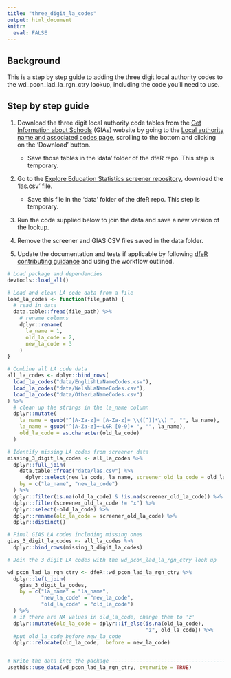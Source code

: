 ```yaml
---
title: "three_digit_la_codes"
output: html_document
knitr: 
  eval: FALSE
---
```


## Background

This is a step by step guide to adding the three digit local authority codes to the wd_pcon_lad_la_rgn_ctry lookup, including the code you'll need to use.

## Step by step guide


1.  Download the three digit local authority code tables from the [Get Information about Schools](https://get-information-schools.service.gov.uk/) (GIAs) website by going to the [Local authority name and associated codes page](https://get-information-schools.service.gov.uk/Guidance/LaNameCodes), scrolling to the bottom and clicking on the 'Download' button.

    -   Save those tables in the 'data' folder of the dfeR repo. This step is temporary.

2.  Go to the [Explore Education Statistics screener repository](https://github.com/dfe-analytical-services/dfe-published-data-qa/blob/main/data/las.csv), download the 'las.csv' file.

    -  Save this file in the 'data' folder of the dfeR repo. This step is temporary.

3.  Run the code supplied below to join the data and save a new version of the lookup.


7.  Remove the screener and GIAS CSV files saved in the data folder.

8.  Update the documentation and tests if applicable by following [dfeR contributing guidance](https://dfe-analytical-services.github.io/dfeR/CONTRIBUTING.html) and using the workflow outlined.

```r
# Load package and dependencies
devtools::load_all()

# Load and clean LA code data from a file
load_la_codes <- function(file_path) {
  # read in data
  data.table::fread(file_path) %>%
    # rename columns
    dplyr::rename(
      la_name = 1,
      old_la_code = 2,
      new_la_code = 3
    )
}

# Combine all LA code data
all_la_codes <- dplyr::bind_rows(
  load_la_codes("data/EnglishLaNameCodes.csv"),
  load_la_codes("data/WelshLaNameCodes.csv"),
  load_la_codes("data/OtherLaNameCodes.csv")
) %>%
  # clean up the strings in the la_name column
  dplyr::mutate(
    la_name = gsub("^[A-Za-z]+ [A-Za-z]+ \\([^)]*\\) ", "", la_name),
    la_name = gsub("^[A-Za-z]+-LGR [0-9]+ ", "", la_name),
    old_la_code = as.character(old_la_code)
  )

# Identify missing LA codes from screener data
missing_3_digit_la_codes <- all_la_codes %>%
  dplyr::full_join(
    data.table::fread("data/las.csv") %>%
      dplyr::select(new_la_code, la_name, screener_old_la_code = old_la_code),
    by = c("la_name", "new_la_code")
  ) %>%
  dplyr::filter(is.na(old_la_code) & !is.na(screener_old_la_code)) %>%
  dplyr::filter(screener_old_la_code != "x") %>%
  dplyr::select(-old_la_code) %>%
  dplyr::rename(old_la_code = screener_old_la_code) %>%
  dplyr::distinct()

# Final GIAS LA codes including missing ones
gias_3_digit_la_codes <- all_la_codes %>%
  dplyr::bind_rows(missing_3_digit_la_codes)

# Join the 3 digit LA codes with the wd_pcon_lad_la_rgn_ctry look up

wd_pcon_lad_la_rgn_ctry <- dfeR::wd_pcon_lad_la_rgn_ctry %>%
  dplyr::left_join(
    gias_3_digit_la_codes,
    by = c("la_name" = "la_name",
           "new_la_code" = "new_la_code",
           "old_la_code" = "old_la_code")
  ) %>%
  # if there are NA values in old_la_code, change them to 'z'
  dplyr::mutate(old_la_code = dplyr::if_else(is.na(old_la_code),
                                             "z", old_la_code)) %>%
  #put old_la_code before new_la_code
  dplyr::relocate(old_la_code, .before = new_la_code)


# Write the data into the package ---------------------------------------------
usethis::use_data(wd_pcon_lad_la_rgn_ctry, overwrite = TRUE)
```
